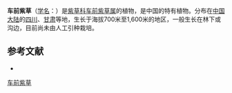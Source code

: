 {{Speciesbox
| name = 车前紫草
| status = 
| status_system = 
| image = 
| genus = Sinojohnstonia
| species = plantaginea
| authority = H. H. Hu
}}

'''车前紫草'''（[[学名|学名]]：{{lang|la|''Sinojohnstonia plantaginea''}}）是[[紫草科|紫草科]][[车前紫草属|车前紫草属]]的植物，是中国的特有植物。分布在[[中国大陆|中国大陆]]的[[四川|四川]]、[[甘肃|甘肃]]等地，生长于海拔700米至1,600米的地区，一般生长在林下或沟边，目前尚未由人工引种栽培。

== 参考文献 ==
<div class="references-small">
* {{cite web| url =http://www.bioinfo.cn/db05/KmzwSpecies.php?action=view&id=2154| title =车前紫草| work =《中国高等植物数据库全库》| publisher =中国科学院微生物研究所| author =昆明植物研究所| accessdate =2009-02-23| deadurl =yes| archiveurl =https://web.archive.org/web/20160305052206/http://www.bioinfo.cn/db05/KmzwSpecies.php?action=view&id=2154| archivedate =2016-03-05}}
</div>
{{Taxonbar|from=Q15225867}}

[[Category:车前紫草属|车前紫草]]


{{植物小作品}}
